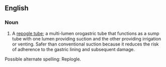 ==English==

===Noun===
{{en-noun}}

# {{medicine|neonatal medicine}} A [[repogle tube]]; a multi-lumen orogastric tube that functions as a sump tube with one lumen providing suction and the other providing irrigation or venting.  Safer than conventional suction because it reduces the risk of adherence to the gastric lining and subsequent damage.
Possible alternate spelling:  Replogle.